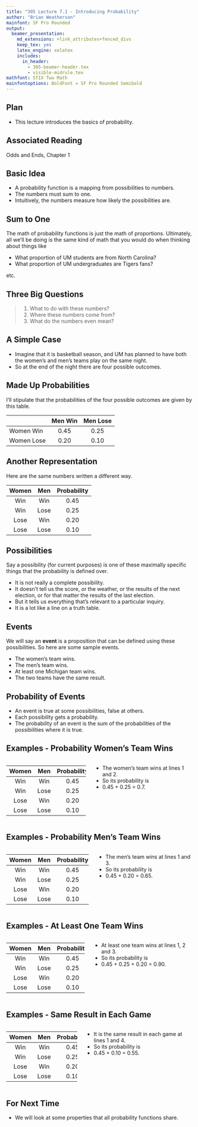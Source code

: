 ```yaml
---
title: "305 Lecture 7.1 - Introducing Probability"
author: "Brian Weatherson"
mainfont: SF Pro Rounded
output:
  beamer_presentation:
    md_extensions: +link_attributes+fenced_divs
    keep_tex: yes
    latex_engine: xelatex
    includes:
      in_header: 
        - 305-beamer-header.tex
        - visible-midrule.tex
mathfont: STIX Two Math
mainfontoptions: BoldFont = SF Pro Rounded Semibold
---
```


## Plan

- This lecture introduces the basics of probability.

## Associated Reading

Odds and Ends, Chapter 1

## Basic Idea

- A probability function is a mapping from possibilities to numbers.
- The numbers must sum to one.
- Intuitively, the numbers measure how likely the possibilities are.

## Sum to One

The math of probability functions is just the math of proportions. Ultimately, all we'll be doing is the same kind of math that you would do when thinking about things like

- What proportion of UM students are from North Carolina?
- What proportion of UM undergraduates are Tigers fans?

etc.

## Three Big Questions

> 1. What to do with these numbers?
> 2. Where these numbers come from?
> 3. What do the numbers even mean?

## A Simple Case

- Imagine that it is basketball season, and UM has planned to have both the women's and men's teams play on the same night.
- So at the end of the night there are four possible outcomes.

## Made Up Probabilities

I'll stipulate that the probabilities of the four possible outcomes are given by this table.

              Men Win   Men Lose
-----------  --------- ----------
Women Win       0.45      0.25
Women Lose      0.20      0.10

## Another Representation

Here are the same numbers written a different way.

 Women   Men    Probability
------- ------ -------------
  Win    Win        0.45
  Win    Lose       0.25
  Lose   Win        0.20
  Lose   Lose       0.10
  
## Possibilities

Say a possibility (for current purposes) is one of these maximally specific things that the probability is defined over.

- It is not really a complete possibility.
- It doesn't tell us the score, or the weather, or the results of the next election, or for that matter the results of the last election.
- But it tells us everything that's relevant to a particular inquiry.
- It is a lot like a line on a truth table.
  
## Events

We will say an **event** is a proposition that can be defined using these possibilities. So here are some sample events.

- The women's team wins.
- The men's team wins.
- At least one Michigan team wins.
- The two teams have the same result.

## Probability of Events

- An event is true at some possibilities, false at others.
- Each possibility gets a probability.
- The probability of an event is the sum of the probabilities of the possibilities where it is true.

## Examples - Probability Women's Team Wins

::: columns

:::: column

 Women   Men    Probability
------- ------ -------------
  Win    Win        0.45
  Win    Lose       0.25
  Lose   Win        0.20
  Lose   Lose       0.10
  
::::

:::: column

\bigskip
- The women's team wins at lines 1 and 2.
- So its probability is 
- 0.45 + 0.25 = 0.7.

::::

:::


## Examples - Probability Men's Team Wins


::: columns

:::: column

 Women   Men    Probability
------- ------ -------------
  Win    Win        0.45
  Win    Lose       0.25
  Lose   Win        0.20
  Lose   Lose       0.10
  
::::

:::: column

\bigskip
- The men's team wins at lines 1 and 3.
- So its probability is
- 0.45 + 0.20 = 0.65.

::::

:::


## Examples - At Least One Team Wins

::: columns

:::: column

 Women   Men    Probability
------- ------ -------------
  Win    Win        0.45
  Win    Lose       0.25
  Lose   Win        0.20
  Lose   Lose       0.10
  
::::

:::: column

\bigskip
- At least one team wins at lines 1, 2 and 3.
- So its probability is
- 0.45 + 0.25 + 0.20 = 0.90.

::::

:::

## Examples - Same Result in Each Game

::: columns

:::: column

 Women   Men    Probability
------- ------ -------------
  Win    Win        0.45
  Win    Lose       0.25
  Lose   Win        0.20
  Lose   Lose       0.10
  
::::

:::: column

\bigskip
- It is the same result in each game at lines 1 and 4.
- So its probability is
- 0.45 + 0.10 = 0.55.

::::

:::

## For Next Time

- We will look at some properties that all probability functions share.